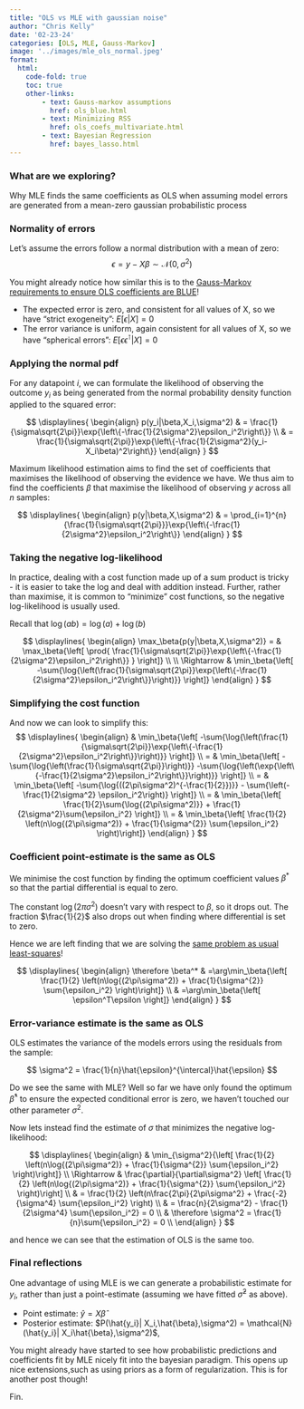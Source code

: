 ```yaml
---
title: "OLS vs MLE with gaussian noise"
author: "Chris Kelly"
date: '02-23-24'
categories: [OLS, MLE, Gauss-Markov]
image: '../images/mle_ols_normal.jpeg'
format:
  html:
    code-fold: true
    toc: true
    other-links:
        - text: Gauss-markov assumptions
          href: ols_blue.html
        - text: Minimizing RSS
          href: ols_coefs_multivariate.html
        - text: Bayesian Regression
          href: bayes_lasso.html
---
```


::: {.callout-tip}
### What are we exploring?
Why MLE finds the same coefficients as OLS when assuming model errors are generated from a mean-zero gaussian probabilistic process
:::

### Normality of errors

Let's assume the errors follow a normal distribution with a mean of zero:
$$
\epsilon  = y - X\beta \sim \mathcal{N}(0,\sigma^2)
$$

<!-- :::{.column-margin}
Recall that $y$ is a vector of outcomes across all $n$ samples. For any sample $i$, its observed outcome $y_i$ is predicted from $X_i$ via global coefficients $\beta$.
::: -->

You might already notice how similar this is to the [Gauss-Markov requirements to ensure OLS coefficients are BLUE](ols_blue.html)!

* The expected error is zero, and consistent for all values of X, so we have "strict exogeneity": $E[\epsilon|X] = 0$
* The error variance is uniform, again consistent for all values of X, so we have "spherical errors": $E[\epsilon\epsilon^{\intercal}|X] = 0$

### Applying the normal pdf

For any datapoint $i$, we can formulate the likelihood of observing the outcome $y_i$ as being generated from the normal probability density function applied to the squared error:

$$
\displaylines{
\begin{align}
p(y_i|\beta,X_i,\sigma^2) 
& = \frac{1}{\sigma\sqrt{2\pi}}\exp{\left\{-\frac{1}{2\sigma^2}\epsilon_i^2\right\}} \\
& = \frac{1}{\sigma\sqrt{2\pi}}\exp{\left\{-\frac{1}{2\sigma^2}(y_i-X_i\beta)^2\right\}}
\end{align}
}
$$

Maximum likelihood estimation aims to find the set of coefficients that maximises the likelihood of observing the evidence we have. We thus aim to find the coefficients $\beta$ that maximise the likelihood of observing $y$ across all $n$ samples:

$$
\displaylines{
\begin{align}
p(y|\beta,X,\sigma^2) 
& = \prod_{i=1}^{n}{\frac{1}{\sigma\sqrt{2\pi}}}\exp{\left\{-\frac{1}{2\sigma^2}\epsilon_i^2\right\}}
\end{align}
}
$$


### Taking the negative log-likelihood

In practice, dealing with a cost function made up of a sum product is tricky - it is easier to take the log and deal with addition instead. Further, rather than maximise, it is common to "minimize" cost functions, so the negative log-likelihood is usually used.

:::{.column-margin}
Recall that $\log{\left(ab\right)} = \log{\left(a\right)} + \log{\left(b\right)}$
:::

$$
\displaylines{
\begin{align}
\max_\beta{p(y|\beta,X,\sigma^2)} 
= & 
\max_\beta{\left[ \prod{ \frac{1}{\sigma\sqrt{2\pi}}\exp{\left\{-\frac{1}{2\sigma^2}\epsilon_i^2\right\}} } \right]}
\\ \\ \Rightarrow & 
\min_\beta{\left[ -\sum{\log{\left(\frac{1}{\sigma\sqrt{2\pi}}\exp{\left\{-\frac{1}{2\sigma^2}\epsilon_i^2\right\}}\right)}} \right]}
\end{align}
}
$$

### Simplifying the cost function

And now we can look to simplify this:
$$
\displaylines{
\begin{align}
& \min_\beta{\left[ -\sum{\log{\left(\frac{1}{\sigma\sqrt{2\pi}}\exp{\left\{-\frac{1}{2\sigma^2}\epsilon_i^2\right\}}\right)}} \right]}
\\ = & \min_\beta{\left[ -\sum{\log{\left(\frac{1}{\sigma\sqrt{2\pi}}\right)}} -\sum{\log{\left(\exp{\left\{-\frac{1}{2\sigma^2}\epsilon_i^2\right\}}\right)}} \right]} 
\\ = & \min_\beta{\left[ -\sum{\log{((2\pi\sigma^2)^{-\frac{1}{2}})}} - \sum{\left(-\frac{1}{2\sigma^2} \epsilon_i^2\right)} \right]} 
\\ = & \min_\beta{\left[ \frac{1}{2}\sum{\log{(2\pi\sigma^2)}} + \frac{1}{2\sigma^2}\sum{\epsilon_i^2} \right]} 
\\ = & \min_\beta{\left[ \frac{1}{2} \left(n\log{(2\pi\sigma^2)} + \frac{1}{\sigma^{2}} \sum{\epsilon_i^2}  \right)\right]} 
\end{align}
}
$$

### Coefficient point-estimate is the same as OLS

We minimise the cost function by finding the optimum coefficient values $\beta^*$ so that the partial differential is equal to zero.

The constant $\log{(2\pi\sigma^2)}$ doesn't vary with respect to $\beta$, so it drops out. The fraction $\frac{1}{2}$ also drops out when finding where differential is set to zero.

Hence we are left finding that we are solving the [same problem as usual least-squares](ols_coefs_multivariate.html)!

$$
\displaylines{
\begin{align}
\therefore \beta^* & =\arg\min_\beta{\left[ \frac{1}{2} \left(n\log{(2\pi\sigma^2)} + \frac{1}{\sigma^{2}} \sum{\epsilon_i^2}  \right)\right]}
\\ & =\arg\min_\beta{\left[ \epsilon^T\epsilon \right]}
\end{align}
}
$$

### Error-variance estimate is the same as OLS

OLS estimates the variance of the models errors using the residuals from the sample:

$$
\sigma^2 = \frac{1}{n}\hat{\epsilon}^{\intercal}\hat{\epsilon}
$$

Do we see the same with MLE? Well so far we have only found the optimum $\hat{\beta}^*$ to ensure the expected conditional error is zero, we haven't touched our other parameter $\sigma^2$.

Now lets instead find the estimate of $\sigma$ that minimizes the negative log-likelihood:

$$
\displaylines{
\begin{align}
& \min_{\sigma^2}{\left[ \frac{1}{2} \left(n\log{(2\pi\sigma^2)} + \frac{1}{\sigma^{2}} \sum{\epsilon_i^2}  \right)\right]} \\
\Rightarrow &
\frac{\partial}{\partial\sigma^2}
\left[ \frac{1}{2} \left(n\log{(2\pi\sigma^2)} + \frac{1}{\sigma^{2}} \sum{\epsilon_i^2}  \right)\right]
\\ & =
\frac{1}{2} \left(n\frac{2\pi}{2\pi\sigma^2} + \frac{-2}{\sigma^4} \sum{\epsilon_i^2}  \right)
\\ & =
\frac{n}{2\sigma^2} - \frac{1}{2\sigma^4} \sum{\epsilon_i^2} = 0 \\
& \therefore \sigma^2 = \frac{1}{n}\sum{\epsilon_i^2} = 0 \\
\end{align}
}
$$

and hence we can see that the estimation of OLS is the same too.

### Final reflections

One advantage of using MLE is we can generate a probabilistic estimate for $y_i$, rather than just a point-estimate (assuming we have fitted $\hat{\sigma}^2$ as above). 

* Point estimate: $\hat{y} = X\hat{\beta}$
* Posterior estimate: $P(\hat{y_i}| X_i,\hat{\beta},\sigma^2) = \mathcal{N}(\hat{y_i}| X_i\hat{\beta},\sigma^2)$,

You might already have started to see how probabilistic predictions and coefficients fit by MLE nicely fit into the bayesian paradigm. This opens up nice extensions,such as using priors as a form of regularization. This is for another post though!

Fin.